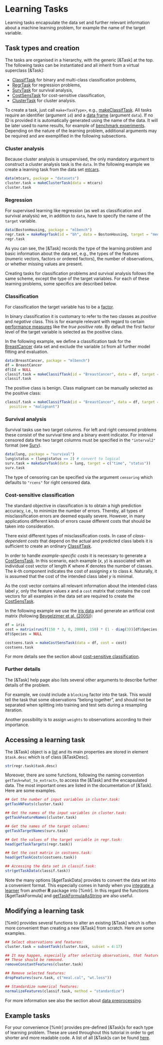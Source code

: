 # Learning Tasks

Learning tasks encapsulate the data set and further relevant information about a machine
learning problem, for example the name of the target variable.


## Task types and creation

The tasks are organised in a hierarchy, with the generic [&Task] at the top.
The following tasks can be instantiated and all inherit from a virtual superclass [&Task]:

* [ClassifTask](&Task) for binary and multi-class classification problems,
* [RegrTask](&Task) for regression problems,
* [SurvTask](&Task) for survival analysis,
* [CostSensTask](&Task) for cost-sensitive classification,
* [ClusterTask](&Task) for cluster analysis.

To create a task, just call ``make<TaskType>``, e.g., [makeClassifTask](&Task).
All tasks require an identifier (argument ``id``) and a [data frame](&base::data.frame) (argument ``data``).
If no ID is provided it is automatically generated using the name of the data.
It will be later used to name results, for example of
[benchmark experiments](benchmark_experiments.md).
Depending on the nature of the learning problem, additional arguments may be required and
are exemplified in the following subsections.


### Cluster analysis

Because cluster analysis is unsupervised, the only mandatory argument to construct a cluster analysis task is the ``data``.
In the following example we create a learning task from the data set [mtcars](&datasets::mtcars).

```r
data(mtcars, package = "datasets")
cluster.task = makeClusterTask(data = mtcars)
cluster.task
```


### Regression

For supervised learning like regression (as well as classification and
survival analysis) we, in addition to ``data``, have to specify the name of the ``target``
variable.

```r
data(BostonHousing, package = "mlbench")
regr.task = makeRegrTask(id = "bh", data = BostonHousing, target = "medv")
regr.task
```

As you can see, the [&Task] records the type of the learning problem and basic information about
the data set, e.g., the types of the features (numeric vectors, factors or ordered factors),
the number of observations, or whether missing values are present.

Creating tasks for classification problems and survival analysis follows the same scheme,
except the type of the target variables.
For each of these learning problems, some specifics are described below.


### Classification

For classification the target variable has to be a [factor](&base::factor).

In binary classification it is customary to refer to the two classes as *positive* and
*negative* class.
This is for example relevant with regard to certain [performance measures](performance.md)
like the *true positive rate*.
By default the first factor level of the target variable is selected as the positive class.

In the following example, we define a classification task for the
[BreastCancer](&mlbench::BreastCancer) data set and exclude the variable ``Id`` from all further
model fitting and evaluation.

```r
data(BreastCancer, package = "mlbench")
df = BreastCancer
df$Id = NULL
classif.task = makeClassifTask(id = "BreastCancer", data = df, target = "Class")
classif.task
```

The positive class is benign.
Class malignant can be manually selected as the positive class:

```r
classif.task = makeClassifTask(id = "BreastCancer", data = df, target = "Class",
  positive = "malignant")
```


### Survival analysis

Survival tasks use two target columns.
For left and right censored problems these consist of the survival time and a binary event indicator.
For interval censored data the two target columns must be specified in the ``"interval2"`` format (see [Surv](&survival::Surv)).

```r
data(lung, package = "survival")
lung$status = (lung$status == 2) # convert to logical
surv.task = makeSurvTask(data = lung, target = c("time", "status"))
surv.task
```

The type of censoring can be specified via the argument ``censoring`` which defaults to
``"rcens"`` for right censored data.


### Cost-sensitive classification

The standard objective in classification is to obtain a high prediction accuracy, i.e., to
minimize the number of errors. Thereby, all types of misclassification errors are deemed
equally severe. However, in many applications different kinds of errors cause different costs
that should be taken into consideration.

There exist different types of misclassification costs.
In case of *class-dependent costs* that depend on the actual and predicted class labels it
is sufficient to create an ordinary [ClassifTask](&Task).

In order to handle *example-specific costs* it is necessary to generate a [CostSensTask](&Task).
In this scenario, each example (*x*, *y*) is associated with an individual cost vector of length
*K* where *K* denotes the number of classes. The *k*-th component indicates the cost of assigning
*x* to class *k*. Naturally, it is assumed that the cost of the intended class label *y* is
minimal.

As the cost vector contains all relevant information about the intended class label *y*, only
the feature values *x* and a ``cost`` matrix that contains the cost vectors for all examples in the data
set are required to create the [CostSensTask](&Task).

In the following example we use the [iris data](&datasets::iris) and generate an artificial cost matrix
(following [Beygelzimer et al. (2005)](http://dx.doi.org/10.1145/1102351.1102358)):

```r
df = iris
cost = matrix(runif(150 * 3, 0, 2000), 150) * (1 - diag(3))[df$Species,]
df$Species = NULL

costsens.task = makeCostSensTask(data = df, cost = cost)
costsens.task
```

For more details see the section about [cost-sensitive classification](cost_sensitive_classif.md).


### Further details

The [&Task] help page also lists several other arguments to describe further details of the
problem.

For example, we could include a ``blocking`` factor into the task.
This would tell the task that some observations "belong together", and should
not be separated when splitting into training and test sets during a resampling iteration.

Another possibility is to assign ``weights`` to observations according to their importance.


## Accessing a learning task

The [&Task] object is a [list](base::list) and its main properties are stored in element
``$task.desc`` which is of class [&TaskDesc].

```r
str(regr.task$task.desc)
```

Moreover, there are some functions, following the naming convention
``getTask<what_to_extract>``, to access the [&Task] and the encapsulated data.
The most important ones are listed in the documentation of [&Task].
Here are some examples.

```r
## Get the number of input variables in cluster.task:
getTaskNFeats(cluster.task)

## Get the names of the input variables in cluster.task:
getTaskFeatureNames(cluster.task)

## Get the names of the target columns:
getTaskTargetNames(surv.task)

## Get the values of the target variable in regr.task:
head(getTaskTargets(regr.task))

## Get the cost matrix in costsens.task:
head(getTaskCosts(costsens.task))

## Accessing the data set in classif.task:
str(getTaskData(classif.task))
```

Note the many options [&getTaskData] provides to convert the data set into a convenient format.
This especially comes in handy when you [integrate a learner](create_learner.md) from another **R**
package into [%mlr].
In this regard the functions [&getTaskFormula] and [getTaskFormulaAsString](&getTaskFormula)
are also useful.


## Modifying a learning task

[%mlr] provides several functions to alter an existing [&Task] which is often more
convenient than creating a new [&Task] from scratch.
Here are some examples.

```r
## Select observations and features:
cluster.task = subsetTask(cluster.task, subset = 4:17)

## It may happen, especially after selecting observations, that features are constant.
## These should be removed.
removeConstantFeatures(cluster.task)

## Remove selected features:
dropFeatures(surv.task, c("meal.cal", "wt.loss"))

## Standardize numerical features:
normalizeFeatures(classif.task, method = "standardize")
```

For more information see also the section about [data preprocessing](preproc.md).


## Example tasks

For your convenience [%mlr] provides pre-defined [&Task]s for each type of learning problem.
These are used throughout this tutorial in order to get shorter and more readable code.
A list of all [&Task]s can be found [here](example_tasks.md).
